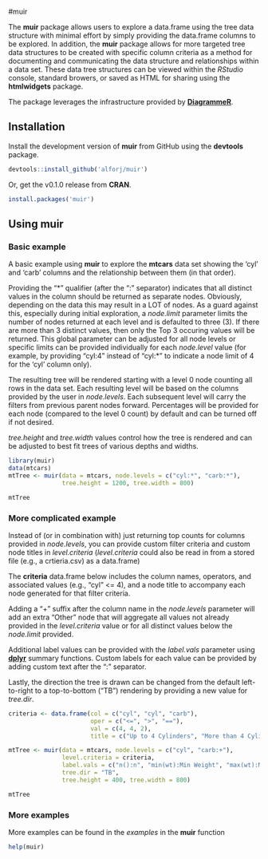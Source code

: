 #muir

The **muir** package allows users to explore a data.frame using the tree data structure with minimal effort by simply providing the data.frame columns to be explored. In addition, the **muir** package allows for more targeted tree data structures to be created with specific column criteria as a method for documenting and communicating the data structure and relationships within a data set. These data tree structures can be viewed within the *RStudio* console, standard browers, or saved as HTML for sharing using the **htmlwidgets** package.

The package leverages the infrastructure provided by [**DiagrammeR**](http://rich-iannone.github.io/DiagrammeR/).

## Installation

Install the development version of **muir** from GitHub using the **devtools** package.

```r
devtools::install_github('alforj/muir')
```

Or, get the v0.1.0 release from **CRAN**.

```r
install.packages('muir')
```

## Using muir

### Basic example
A basic example using **muir** to explore the **mtcars** data set showing the 'cyl' and 'carb' columns
and the relationship between them (in that order). 

Providing the "\*" qualifier (after the ":" separator) indicates that all distinct values in the column
should be returned as separate nodes. Obviously, depending on the data this may result in a LOT of nodes.
As a guard against this, especially during initial exploration, a *node.limit* parameter limits the 
number of nodes returned at each level and is defaulted to three (3). If there are more than 3 distinct
values, then only the Top 3 occuring values will be returned. This global parameter can be adjusted for all node levels or specific limits can be provided individually for each *node.level* value (for example, by providing "cyl:4" instead of "cyl:*" to indicate a 
node limit of 4 for the 'cyl' column only).

The resulting tree will be rendered starting with a level 0 node counting all rows in the data set. Each resulting level will be based on the columns provided by the user in *node.levels*. Each subsequent level will carry the filters from previous parent nodes forward. Percentages will be provided for each node (compared to the level 0 count) by default and can be turned off if not desired.

*tree.height* and *tree.width* values control how the tree is rendered and can be adjusted to best fit trees of various depths and widths.

```r
library(muir)
data(mtcars)
mtTree <- muir(data = mtcars, node.levels = c("cyl:*", "carb:*"), 
               tree.height = 1200, tree.width = 800)

mtTree
```


### More complicated example
Instead of (or in combination with) just returning top counts for columns provided in *node.levels*,
you can provide custom filter criteria and custom node titles in *level.criteria*
(*level.criteria* could also be read in from a stored file (e.g., a crtieria.csv) as a data.frame)

The **criteria** data.frame below includes the column names, operators, and associated values 
(e.g., "cyl" <= 4), and a node title to accompany each node generated for that filter criteria. 

Adding a "+" suffix after the column name in the *node.levels* parameter will add an extra 
"Other" node that will aggregate all values not already provided in the *level.criteria* value 
or for all distinct values below the *node.limit* provided.

Additional label values can be provided with the *label.vals* parameter using 
[**dplyr**](https://github.com/hadley/dplyr) summary functions. Custom labels for each value 
can be provided by adding custom text after the ":" separator. 

Lastly, the direction the tree is drawn can be changed from the default left-to-right to a 
top-to-bottom ("TB") rendering by providing a new value for *tree.dir*.

```r
criteria <- data.frame(col = c("cyl", "cyl", "carb"),
                       oper = c("<=", ">", "=="),
                       val = c(4, 4, 2),
                       title = c("Up to 4 Cylinders", "More than 4 Cylinders", "2 Carburetors"))

mtTree <- muir(data = mtcars, node.levels = c("cyl", "carb:+"),
               level.criteria = criteria,
               label.vals = c("n():n", "min(wt):Min Weight", "max(wt):Max Weight"),
               tree.dir = "TB",
               tree.height = 400, tree.width = 800)

mtTree
```


### More examples

More examples can be found in the *examples* in the **muir** function

```r
help(muir)
```
